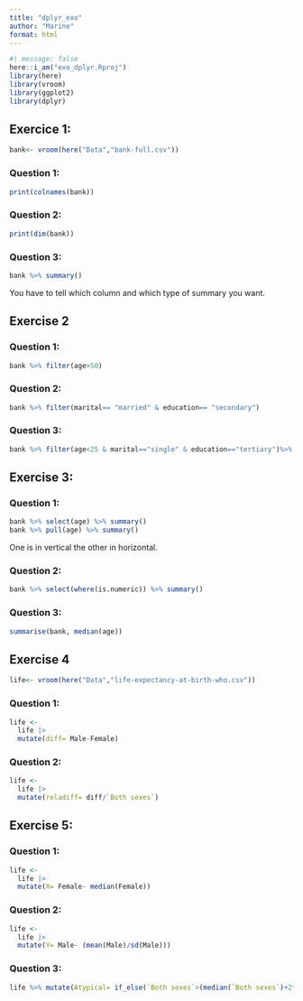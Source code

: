 ```yaml
---
title: "dplyr_exo"
author: "Marine"
format: html
---
```

```r
#| message: false
here::i_am("exo_dplyr.Rproj")
library(here)
library(vroom)
library(ggplot2)
library(dplyr)
```

## Exercice 1:

```r
bank<- vroom(here("Data","bank-full.csv"))
```

### Question 1: 
```r
print(colnames(bank))
```
### Question 2: 
```r
print(dim(bank))
```

### Question 3: 
```r
bank %>% summary()
```
You have to tell which column and which type of summary you want. 


## Exercise 2

### Question 1: 
```r
bank %>% filter(age>50)
```

### Question 2: 
```r
bank %>% filter(marital== "married" & education== "secondary")
```
### Question 3:
```r
bank %>% filter(age<25 & marital=="single" & education=="tertiary")%>% summary()
```
## Exercise 3:

### Question 1: 
```r
bank %>% select(age) %>% summary()
bank %>% pull(age) %>% summary()
```
One is in vertical the other in horizontal. 

### Question 2:
```r
bank %>% select(where(is.numeric)) %>% summary()
```
### Question 3: 
```r
summarise(bank, median(age))
```

## Exercise 4 
```r
life<- vroom(here("Data","life-expectancy-at-birth-who.csv"))
```
### Question 1: 
```r
life <-
  life |>
  mutate(diff= Male-Female) 
```

### Question 2:
```r
life <-
  life |>
  mutate(reladiff= diff/`Both sexes`) 
```

## Exercise 5: 

### Question 1: 
```r
life <-
  life |>
  mutate(X= Female- median(Female)) 
```

### Question 2: 
```r
life <-
  life |>
  mutate(Y= Male- (mean(Male)/sd(Male)))
```

### Question 3: 
```r
life %>% mutate(Atypical= if_else(`Both sexes`>(median(`Both sexes`)+2*sd(`Both sexes`))|`Both sexes`<(median(`Both sexes`)-2*sd(`Both sexes`)), TRUE, FALSE ))
```

